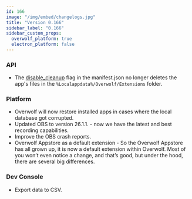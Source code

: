 ```yaml
---
id: 166
image: "/img/embed/changelogs.jpg"
title: "Version 0.166"
sidebar_label: "0.166"
sidebar_custom_props:
  overwolf_platform: true
  electron_platform: false
---
```



### API

* The [disable_cleanup](/api/manifest#disable_cleanup) flag in the manifest.json no longer deletes the app's files in the `%Localappdata%/Overwolf/Extensions` folder.

### Platform

* Overwolf will now restore installed apps in cases where the local database got corrupted.
* Updated OBS to version 26.1.1. - now we have the latest and best recording capabilities.
* Improve the OBS crash reports.
* Overwolf Appstore as a default extension - So the Overwolf Appstore has all grown up, it is now a default extension within Overwolf. Most of you won’t
even notice a change, and that’s good, but under the hood, there are several big differences.


### Dev Console

* Export data to CSV.


